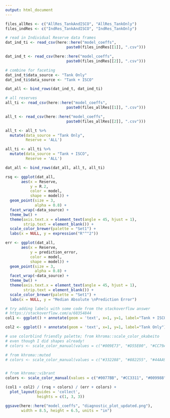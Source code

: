 ```yaml
---
output: html_document
---
```


```r
files_allRes <- c("AllRes_TankAndISCO", "AllRes_TankOnly")
files_indRes <- c("IndRes_TankAndISCO", "IndRes_TankOnly")
```

```r
# read in Individual Reserve data frames
dat_ind_ti <- read_csv(here::here("model_coeffs",
                           paste0(files_indRes[[1]], ".csv")))

dat_ind_t <- read_csv(here::here("model_coeffs",
                           paste0(files_indRes[[2]], ".csv")))

# combine for faceting
dat_ind_t$data_source <- "Tank Only"
dat_ind_ti$data_source <- "Tank + ISCO"

dat_all <- bind_rows(dat_ind_t, dat_ind_ti)
```


```r
# all reserves
all_ti <- read_csv(here::here("model_coeffs",
                           paste0(files_allRes[[1]], ".csv")))

all_t <- read_csv(here::here("model_coeffs",
                           paste0(files_allRes[[2]], ".csv")))
```


```r
all_t <- all_t %>% 
  mutate(data_source = "Tank Only",
         Reserve = 'ALL')

all_ti <- all_ti %>% 
  mutate(data_source = "Tank + ISCO",
         Reserve = 'ALL')

dat_all <- bind_rows(dat_all, all_t, all_ti)
```

```r
rsq <- ggplot(dat_all,
       aes(x = Reserve,
           y = R.2,
           color = model,
           shape = model)) +
  geom_point(size = 3,
             alpha = 0.8) +
  facet_wrap(~data_source) +
  theme_bw() +
  theme(axis.text.x = element_text(angle = 45, hjust = 1),
        strip.text = element_blank()) +
  scale_color_brewer(palette = "Set1") +
  labs(x = NULL, y = expression("R"^"2"))

err <- ggplot(dat_all,
       aes(x = Reserve,
           y = prediction_error,
           color = model,
           shape = model)) +
  geom_point(size = 3,
             alpha = 0.8) +
  facet_wrap(~data_source) +
  theme_bw() +
  theme(axis.text.x = element_text(angle = 45, hjust = 1),
        strip.text = element_blank()) +
  scale_color_brewer(palette = "Set1") +
  labs(x = NULL, y = "Median Absolute \nPrediction Error")
```


```r
# try adding labels with some code from the stackoverflow answer
# https://stackoverflow.com/a/60354844
col1 <- ggplot() + annotate(geom = 'text', x=1, y=1, label="Tank + ISCO") + theme_void() 

col2 <- ggplot() + annotate(geom = 'text', x=1, y=1, label="Tank Only") + theme_void() 

# use colorblind friendly palette; from khroma::scale_color_okabeito
# even though I did shapes already!
# colors <- scale_color_manual(values = c("#009E73", "#D55E00", "#CC79A7"))

# from khroma::muted
# colors <- scale_color_manual(values = c("#332288", "#882255", "#44AA99"))


# from khroma::vibrant
colors <- scale_color_manual(values = c("#0077BB", "#CC3311", "#009988"))

(col1 + col2) / (rsq + colors) / (err + colors) +
  plot_layout(guides = 'collect',
              heights = c(1, 3, 3))
```

```r
ggsave(here::here("model_coeffs", "diagnostic_plot_updated.png"),
       width = 8.5, height = 6.5, units = "in")
```

